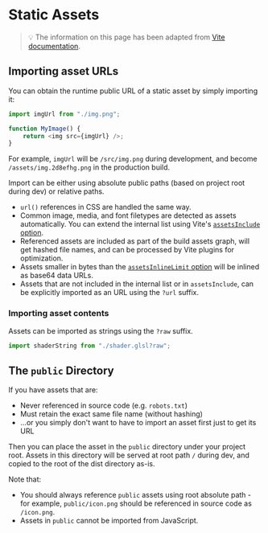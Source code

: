 # Static Assets

> 💡 The information on this page has been adapted from [Vite documentation](https://vitejs.dev/guide/assets.html).

## Importing asset URLs

You can obtain the runtime public URL of a static asset by simply importing it:

```js
import imgUrl from "./img.png";

function MyImage() {
	return <img src={imgUrl} />;
}
```

For example, `imgUrl` will be `/src/img.png` during development, and become `/assets/img.2d8efhg.png` in the production build.

Import can be either using absolute public paths (based on project root during dev) or relative paths.

- `url()` references in CSS are handled the same way.
- Common image, media, and font filetypes are detected as assets automatically. You can extend the internal list using Vite's [`assetsInclude` option](/config/#assetsinclude).
- Referenced assets are included as part of the build assets graph, will get hashed file names, and can be processed by Vite plugins for optimization.
- Assets smaller in bytes than the [`assetsInlineLimit` option](/config/#build-assetsinlinelimit) will be inlined as base64 data URLs.
- Assets that are not included in the internal list or in `assetsInclude`, can be explicitly imported as an URL using the `?url` suffix.

### Importing asset contents

Assets can be imported as strings using the `?raw` suffix.

```js
import shaderString from "./shader.glsl?raw";
```

## The `public` Directory

If you have assets that are:

- Never referenced in source code (e.g. `robots.txt`)
- Must retain the exact same file name (without hashing)
- ...or you simply don't want to have to import an asset first just to get its URL

Then you can place the asset in the `public` directory under your project root. Assets in this directory will be served at root path `/` during dev, and copied to the root of the dist directory as-is.

Note that:

- You should always reference `public` assets using root absolute path - for example, `public/icon.png` should be referenced in source code as `/icon.png`.
- Assets in `public` cannot be imported from JavaScript.
